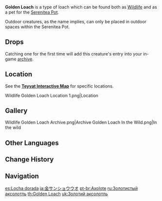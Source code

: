 {{Furnishing Infobox
|id             = 369136
|image          = Wildlife Golden Loach Icon.png
|category       = Animal
|subcategory    = Outdoor Creature
|quality        = 3
|adeptal_energy = 100
|load           = 350
|reduced_load   = 350
|description    = The legendary freshwater amphibian that can spit out pearls. They are found mostly where the water is clear and the reeds grow long, such as in Liyue's Dihua Marsh.<br />They say that Golden Loaches are the spoiled children of the river itself. It is also said that they can smile so innocently because of the river's warm and gentle caress.<br />They will combine elements that can neither be absorbed nor digested, gravel and ores within their bodies to create sparkling, shining pearls, and will spit them out when threatened to confuse and distract predators.<br />Although the loaches don't have to fend of predators in the Realm Within, the shining pearls help them make new friends. They sometimes admire their own creations alongside the Unagi.
|lbType         = Wildlife
|lbFamily       = Other Wildlife
|lbGroup        = Loaches
|source1        = Omni-Ubiquity Net
}}
{{Description|The legendary freshwater amphibian that can spit out pearls. They are found mostly where the water is clear and the reeds grow long, such as in Liyue's [[Dihua Marsh]].<br />They say that Golden Loaches are the spoiled children of the river itself. It is also said that they can smile so innocently because of the river's warm and gentle caress. They will combine elements that can neither be absorbed nor digested, gravel and ores within their bodies to create sparkling, shining pearls and will spit them out when threatened to confuse and distract predators.|}}
'''Golden Loach''' is a type of loach which can be found both as [[Wildlife]] and as a pet for the [[Serenitea Pot]].

Outdoor creatures, as the name implies, can only be placed in outdoor spaces within the Serenitea Pot.

==Drops==
{{Card|Loach Pearl|1}}

Catching one for the first time will add this creature's entry into your in-game [[archive]].

==Location==
See the '''[https://webstatic-sea.mihoyo.com/app/ys-map-sea/index.html#/map/2?shown_types=292 Teyvat Interactive Map]''' for specific locations.

<gallery>
Wildlife Golden Loach Location 1.png|Location
</gallery>

==Gallery==
<gallery>
Wildlife Golden Loach Archive.png|Archive
Golden Loach In the Wild.png|In the wild
</gallery>

==Other Languages==
{{Other Languages
|en      = Golden Loach
|zhs     = 金鳅鳅
|zhs_rm  = Jīn Qiūqiū
|zht     = 金鰍鰍
|zht_rm  = Jīn Qiūqiū
|zh_tl   = Golden Loach-loach
|zh_note = The reduplication of {{Lang|mini=1|zh=鳅|zh_tl=loach}} is used to make the name sound cuter.
|ja      = 金サンショウウオ
|ja_rm   = Kin Sanshou'uo
|ja_tl   = Golden Salamander
|ko      = 황금 추추어
|ko_rm   = Hwanggeum Chuchu'eo
|ko_tl   = Golden Chuchu Fish
|es      = Locha dorada
|es_tl   = Golden Loach
|fr      = Loche d'or
|fr_tl   = Golden Loach
|ru      = Золотистый аксолотль
|ru_tl   = Golden Axolotl
|th      = Golden Loach
|vi      = Cá Chạch Kim
|vi_tl   = Golden Loach
|de      = Goldlurch
|de_tl   = Gold Amphibian
|id      = Golden Loach
|pt      = Axolote
|pt_tl   = Axolotl
|tr      = Altın Çopra
|tr_tl   = 
|it      = Cobite dorato
|it_tl   = 
}}

==Change History==
{{Change History|1.1}}

==Navigation==
{{Wildlife Navbox|state=collapsed}}
{{Furnishing Navbox/Living|Animal}}

[[es:Locha dorada]]
[[ja:金サンショウウオ]]
[[pt-br:Axolote]]
[[ru:Золотистый аксолотль]]
[[th:Golden Loach]]
[[uk:Золотий аксолотль]]